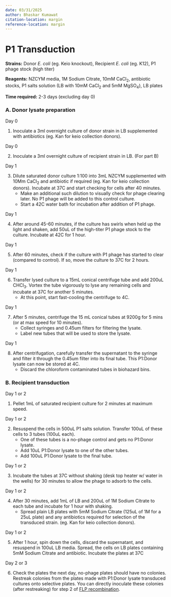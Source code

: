 ```yaml
---
date: 03/31/2025
author: Bhaskar Kumawat
citation-location: margin
reference-location: margin
---
```


# P1 Transduction {.unnumbered}

**Strains:** Donor *E. coli* (eg. Keio knockout), Recipient *E. coli* (eg. K12), P1 phage stock (high titer)

**Reagents:** NZCYM media, 1M Sodium Citrate, 10mM CaCl<sub>2</sub>, antibiotic stocks, P1 salts solution (LB with 10mM CaCl<sub>2</sub> and 5mM MgSO<sub>4</sub>), LB plates

**Time required:** 2-3 days (excluding day 0)


### A. Donor lysate preparation

[Day 0]{.aside}

1. Inoculate a 3ml overnight culture of donor strain in LB supplemented with antibiotics (eg. Kan for keio collection donors).

[Day 0]{.aside}

2. Inoculate a 3ml overnight culture of recipient strain in LB. (For part B)

[Day 1]{.aside}

3. Dilute saturated donor culture 1:100 into 3mL NZCYM supplemented with 10Mm CaCl<sub>2</sub> and antibiotic if required (eg. Kan for keio collection donors). Incubate at 37C and start checking for cells after 40 minutes.
    - Make an additional such dilution to visually check for phage clearing later. No P1 phage will be added to this control culture.
    - Start a 42C water bath for incubation after addition of P1 phage.

[Day 1]{.aside}

4. After around 45-60 minutes, if the culture has swirls when held up the light and shaken, add 50uL of the high-titer P1 phage stock to the culture. Incubate at 42C for 1 hour.

[Day 1]{.aside}

5. After 60 minutes, check if the culture with P1 phage has started to clear (compared to control). If so, move the culture to 37C for 2 hours.

[Day 1]{.aside} 

6. Transfer lysed culture to a 15mL conical centrifuge tube and add 200uL CHCl<sub>3</sub>. Vortex the tube vigorously to lyse any remaining cells and incubate at 37C for another 5 minutes.
    - At this point, start fast-cooling the centrifuge to 4C.

[Day 1]{.aside}

7. After 5 minutes, centrifuge the 15 mL conical tubes at 9200g for 5 mins (or at max speed for 10 minutes).
    - Collect syringes and 0.45um filters for filtering the lysate.
    - Label new tubes that will be used to store the lysate.

[Day 1]{.aside}

8. After centrifugation, carefully transfer the supernatant to the syringe and filter it through the 0.45um filter into its final tube. This P1:Donor lysate can now be stored at 4C.
    - Discard the chloroform contaminated tubes in biohazard bins.

### B. Recipient transduction

[Day 1 or 2]{.aside}

1. Pellet 1mL of saturated recipient culture for 2 minutes at maximum speed. 

[Day 1 or 2]{.aside}

2. Resuspend the cells in 500uL P1 salts solution. Transfer 100uL of these cells to 3 tubes (100uL each). 
    - One of these tubes is a no-phage control and gets no P1:Donor lysate. 
    - Add 10uL P1:Donor lysate to one of the other tubes. 
    - Add 100uL P1:Donor lysate to the final tube.


[Day 1 or 2]{.aside}

3. Incubate the tubes at 37C without shaking (desk top heater w/ water in the wells) for 30 minutes to allow the phage to adsorb to the cells.

[Day 1 or 2]{.aside}

4. After 30 minutes, add 1mL of LB and 200uL of 1M Sodium Citrate to each tube and incubate for 1 hour with shaking.
    - Spread plain LB plates with 5mM Sodium Citrate (125uL of 1M for a 25uL plate) and any antibiotics required for selection of the transduced strain. (eg. Kan for keio collection donors).


[Day 1 or 2]{.aside}

5. After 1 hour, spin down the cells, discard the supernatant, and resuspend in 100uL LB media. Spread, the cells on LB plates containing 5mM Sodium Citrate and antibiotic. Incubate the plates at 37C 

[Day 2 or 3]{.aside}

6. Check the plates the next day, no-phage plates should have no colonies. Restreak colonies from the plates made with P1:Donor lysate transduced cultures onto selective plates. You can directly inoculate these colonies (after restreaking) for step 2 of [FLP recombination](./flprecombination.qmd).
